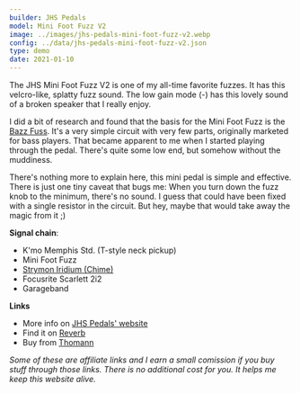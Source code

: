```yaml
---
builder: JHS Pedals
model: Mini Foot Fuzz V2
image: ../images/jhs-pedals-mini-foot-fuzz-v2.webp
config: ../data/jhs-pedals-mini-foot-fuzz-v2.json
type: demo
date: 2021-01-10
---
```


The JHS Mini Foot Fuzz V2 is one of my all-time favorite fuzzes. It has this velcro-like, splatty fuzz sound. The low gain mode (-) has this lovely sound of a broken speaker that I really enjoy.

I did a bit of research and found that the basis for the Mini Foot Fuzz is the [Bazz Fuss](http://home-wrecker.com/bazz.html). It's a very simple circuit with very few parts, originally marketed for bass players. That became apparent to me when I started playing through the pedal. There's quite some low end, but somehow without the muddiness.

There's nothing more to explain here, this mini pedal is simple and effective. There is just one tiny caveat that bugs me: When you turn down the fuzz knob to the minimum, there's no sound. I guess that could have been fixed with a single resistor in the circuit. But hey, maybe that would take away the magic from it ;)

**Signal chain**:

- K'mo Memphis Std. (T-style neck pickup)
- Mini Foot Fuzz
- [Strymon Iridium (Chime)](/demos/strymon-iridium)
- Focusrite Scarlett 2i2
- Garageband

**Links**

- More info on [JHS Pedals' website](https://www.jhspedals.info/mini-foot-fuzz-v2)
- Find it on [Reverb](https://reverb.grsm.io/loopydemos-jhs-mini-foot-fuzz)
- Buy from [Thomann](https://www.thomann.de/intl/jhs_pedals_mini_foot_fuzz_v2.htm?partner_id=15606)

_Some of these are affiliate links and I earn a small comission if you buy stuff through those links. There is no additional cost for you. It helps me keep this website alive._
